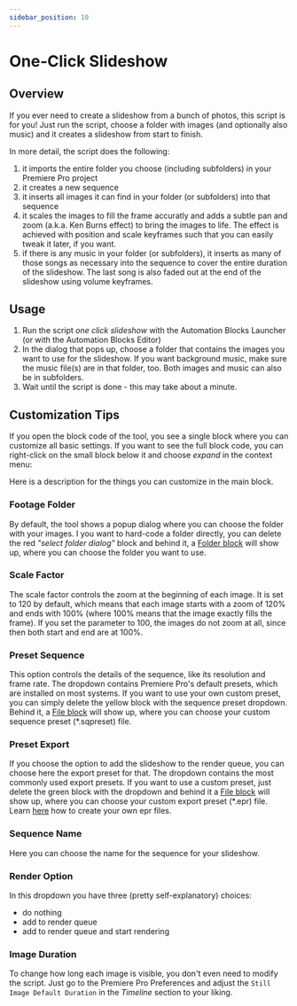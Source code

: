 ```yaml
---
sidebar_position: 10
---
```



# One-Click Slideshow

## Overview

If you ever need to create a slideshow from a bunch of photos, this script is for you! Just run the script, choose a folder with images (and optionally also music) and it creates a slideshow from start to finish.

In more detail, the script does the following:

1. it imports the entire folder you choose (including subfolders) in your Premiere Pro project
2. it creates a new sequence
3. it inserts all images it can find in your folder (or subfolders) into that sequence
4. it scales the images to fill the frame accuratly and adds a subtle pan and zoom (a.k.a. Ken Burns effect) to bring the images to life. The effect is achieved with position and scale keyframes such that you can easily tweak it later, if you want.
5. if there is any music in your folder (or subfolders), it inserts as many of those songs as necessary into the sequence to cover the entire duration of the slideshow. The last song is also faded out at the end of the slideshow using volume keyframes.

## Usage

1. Run the script *one click slideshow* with the Automation Blocks Launcher (or with the Automation Blocks Editor)
2. In the dialog that pops up, choose a folder that contains the images you want to use for the slideshow. If you want background music, make sure the music file(s) are in that folder, too. Both images and music can also be in subfolders.
3. Wait until the script is done - this may take about a minute.

## Customization Tips

If you open the block code of the tool, you see a single block where you can customize all basic settings. If you want to see the full block code, you can right-click on the small block below it and choose *expand* in the context menu:

<RetinaImg src="/img/tools-pr/oneClickSlideshow/oneClickSlideshow_overview_new.png" alt="customization overview"/>

Here is a description for the things you can customize in the main block.

### Footage Folder

By default, the tool shows a popup dialog where you can choose the folder with your images. I you want to hard-code a folder directly, you can delete the red *"select folder dialog"* block and behind it, a [Folder block](../block-reference/files#block_extendscript_folder) will show up, where you can choose the folder you want to use.

### Scale Factor

The scale factor controls the zoom at the beginning of each image. It is set to 120 by default, which means that each image starts with a zoom of 120% and ends with 100% (where 100% means that the image exactly fills the frame). If you set the parameter to 100, the images do not zoom at all, since then both start and end are at 100%. 

### Preset Sequence 

This option controls the details of the sequence, like its resolution and frame rate. The dropdown contains Premiere Pro's default presets, which are installed on most systems. If you want to use your own custom preset, you can simply delete the yellow block with the sequence preset dropdown. Behind it, a [File block](../block-reference/files#block_extendscript_file) will show up, where you can choose your custom sequence preset (*.sqpreset) file.

### Preset Export

If you choose the option to add the slideshow to the render queue, you can choose here the export preset for that. The dropdown contains the most commonly used export presets. If you want to use a custom preset, just delete the green block with the dropdown and behind it a [File block](../block-reference/files#block_extendscript_file) will show up, where you can choose your custom export preset (*.epr) file. Learn [here](../block-reference/prRendering#format-preset) how to create your own epr files.

### Sequence Name

Here you can choose the name for the sequence for your slideshow.

### Render Option

In this dropdown you have three (pretty self-explanatory) choices:
- do nothing
- add to render queue
- add to render queue and start rendering



### Image Duration

To change how long each image is visible, you don't even need to modify the script. Just go to the Premiere Pro Preferences and adjust the  `Still Image Default Duration` in the *Timeline* section to your liking.

<RetinaImg src="/img/tools-pr/oneClickSlideshow/still_image_default_duration.png" alt="customization overview"/>



